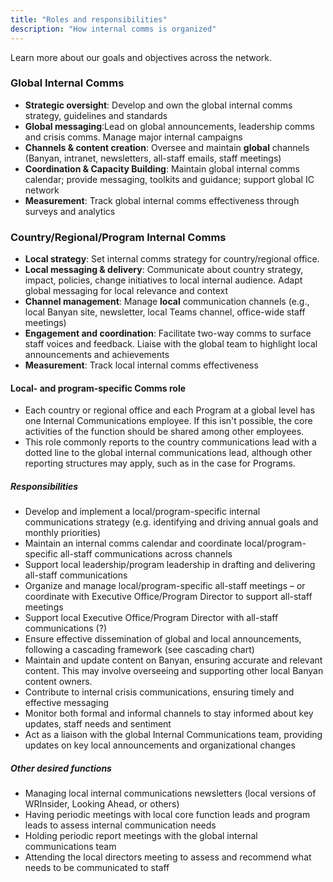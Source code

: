 ```yaml
---
title: "Roles and responsibilities"
description: "How internal comms is organized"
---
```


Learn more about our goals and objectives across the network.

###  Global Internal Comms
- **Strategic oversight**: Develop and own the global internal comms strategy, guidelines and standards 
- **Global messaging**:Lead on global announcements, leadership comms and crisis comms. Manage major internal campaigns
- **Channels & content creation**: Oversee and maintain **global** channels (Banyan, intranet, newsletters, all-staff emails, staff meetings)
- **Coordination & Capacity Building**: Maintain global internal comms calendar; provide messaging, toolkits and guidance; support global IC network
- **Measurement**: Track global internal comms effectiveness through surveys and analytics


###   Country/Regional/Program Internal Comms
- **Local strategy**: Set internal comms strategy for country/regional office. 
- **Local messaging & delivery**: Communicate about country strategy, impact, policies, change initiatives to local internal audience. Adapt global messaging for local relevance and context
- **Channel management**: Manage **local** communication channels (e.g., local Banyan site, newsletter, local Teams channel, office-wide staff meetings)
- **Engagement and coordination**: Facilitate two-way comms to surface staff voices and feedback. Liaise with the global team to highlight local announcements and achievements
- **Measurement**: Track local internal comms effectiveness


#### Local- and program-specific Comms role
* Each country or regional office and each Program at a global level has one Internal Communications employee. If this isn't possible, the core activities of the function should be shared among other employees. 
* This role commonly reports to the country communications lead with a dotted line to the global internal communications lead, although other reporting structures may apply, such as in the case for Programs.

##### Responsibilities
- Develop and implement a local/program-specific internal communications strategy (e.g. identifying and driving annual goals and monthly priorities)
- Maintain an internal comms calendar and coordinate local/program-specific all-staff communications across channels
- Support local leadership/program leadership in drafting and delivering all-staff communications
- Organize and manage local/program-specific all-staff meetings – or coordinate with Executive Office/Program Director to support all-staff meetings
- Support local Executive Office/Program Director with all-staff communications (?)
- Ensure effective dissemination of global and local announcements, following a cascading framework (see cascading chart)
- Maintain and update content on Banyan, ensuring accurate and relevant content. This may involve overseeing and supporting other local Banyan content owners.
- Contribute to internal crisis communications, ensuring timely and effective messaging
- Monitor both formal and informal channels to stay informed about key updates, staff needs and sentiment
- Act as a liaison with the global Internal Communications team, providing updates on key local announcements and organizational changes

##### Other desired functions
- Managing local internal communications newsletters (local versions of WRInsider, Looking Ahead, or others)
- Having periodic meetings with local core function leads and program leads to assess internal communication needs
- Holding periodic report meetings with the global internal communications team
- Attending the local directors meeting to assess and recommend what needs to be communicated to staff
